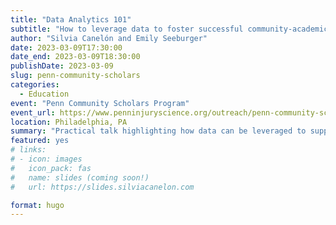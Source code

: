 ```yaml
---
title: "Data Analytics 101"
subtitle: "How to leverage data to foster successful community-academic partnerships"
author: "Silvia Canelón and Emily Seeburger"
date: 2023-03-09T17:30:00
date_end: 2023-03-09T18:30:00
publishDate: 2023-03-09
slug: penn-community-scholars
categories:
  - Education
event: "Penn Community Scholars Program"
event_url: https://www.penninjuryscience.org/outreach/penn-community-scholars-program/
location: Philadelphia, PA
summary: "Practical talk highlighting how data can be leveraged to support community-academic partnerships"
featured: yes
# links:
# - icon: images
#   icon_pack: fas
#   name: slides (coming soon!)
#   url: https://slides.silviacanelon.com

format: hugo
---
```

